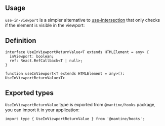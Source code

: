 

## Usage

`use-in-viewport` is a simpler alternative to [use-intersection](/hooks/use-intersection) that only checks if the element
is visible in the viewport:

<Demo data={HooksDemos.useInViewportDemo} />

## Definition

```tsx
interface UseInViewportReturnValue<T extends HTMLElement = any> {
  inViewport: boolean;
  ref: React.RefCallback<T | null>;
}

function useInViewport<T extends HTMLElement = any>(): UseInViewportReturnValue<T>
```

## Exported types

`UseInViewportReturnValue` type is exported from `@mantine/hooks` package,
you can import it in your application:

```tsx
import type { UseInViewportReturnValue } from '@mantine/hooks';
```
